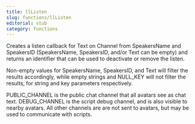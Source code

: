 ```yaml
---
title: llListen
slug: functions/llListen
editorial: stub
category: functions
---
```


<LSLFunction name="llListen"/>

Creates a listen callback for Text on Channel from SpeakersName and SpeakersID (SpeakersName, SpeakersID, and/or Text can be empty) and returns an identifier that can be used to deactivate or remove the listen.

Non-empty values for SpeakersName, SpeakersID, and Text will filter the results accordingly, while empty strings and NULL_KEY will not filter the results, for string and key parameters respectively.

PUBLIC_CHANNEL is the public chat channel that all avatars see as chat text. DEBUG_CHANNEL is the script debug channel, and is also visible to nearby avatars. All other channels are are not sent to avatars, but may be used to communicate with scripts.
